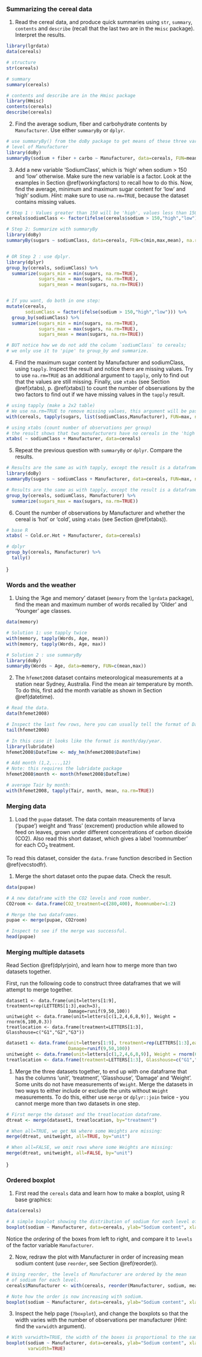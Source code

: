 


### Summarizing the cereal data

1. Read the cereal data, and produce quick summaries using `str`, `summary`,  `contents` and `describe` (recall that the last two are in the `Hmisc` package). Interpret the results.

```r
library(lgrdata)
data(cereals)

# structure
str(cereals)

# summary
summary(cereals)

# contents and describe are in the Hmisc package
library(Hmisc)
contents(cereals)
describe(cereals)
```



2. Find the average sodium, fiber and carbohydrate contents by `Manufacturer`. Use either `summaryBy` or `dplyr`.
```r
# use summaryBy() from the doBy package to get means of these three variables by every
# level of Manufacturer
library(doBy)
summaryBy(sodium + fiber + carbo ~ Manufacturer, data=cereals, FUN=mean)
```


3. Add a new variable 'SodiumClass', which is 'high' when sodium > 150 and 'low' otherwise. Make sure the new variable is a factor. Look at the examples in Section  \@ref(workingfactors) to recall how to do this. Now, find the average, minimum and maximum sugar content for 'low' and 'high' sodium. *Hint:* make sure to use `na.rm=TRUE`, because the dataset contains missing values.
```r
# Step 1 : Values greater than 150 will be 'high', values less than 150 'low'
cereals$sodiumClass <- factor(ifelse(cereals$sodium > 150,"high","low"))

# Step 2: Summarize with summaryBy
library(doBy)
summaryBy(sugars ~ sodiumClass, data=cereals, FUN=c(min,max,mean), na.rm=TRUE)


# OR Step 2 : use dplyr.
library(dplyr)
group_by(cereals, sodiumClass) %>%
  summarize(sugars_min = min(sugars, na.rm=TRUE),
            sugars_max = max(sugars, na.rm=TRUE),
            sugars_mean = mean(sugars, na.rm=TRUE))


# If you want, do both in one step:
mutate(cereals, 
       sodiumClass = factor(ifelse(sodium > 150,"high","low"))) %>% 
  group_by(sodiumClass) %>%
  summarize(sugars_min = min(sugars, na.rm=TRUE),
            sugars_max = max(sugars, na.rm=TRUE),
            sugars_mean = mean(sugars, na.rm=TRUE))

# BUT notice how we do not add the column `sodiumClass` to cereals;
# we only use it to 'pipe' to group_by and summarize.

```


4. Find the maximum sugar content by Manufacturer and sodiumClass, using `tapply`. Inspect the result and notice there are missing values. Try to use `na.rm=TRUE` as an additional argument to `tapply`, only to find out that the values are still missing. Finally, use `xtabs` (see Section  \@ref(xtabs), p.  \@ref(xtabs)) to count the number of observations by the two factors to find out if we have missing values in the `tapply` result.

```r
# using tapply (make a 2x2 table)
# We use na.rm=TRUE to remove missing values, this argument will be passed to max()
with(cereals, tapply(sugars, list(sodiumClass,Manufacturer), FUN=max, na.rm=TRUE))

# using xtabs (count number of observations per group)
# the result shows that two manufacturers have no cereals in the 'high' sodium class
xtabs( ~ sodiumClass + Manufacturer, data=cereals)
```

5. Repeat the previous question with `summaryBy` or `dplyr`. Compare the results.

```r
# Results are the same as with tapply, except the result is a dataframe, not a 2x2 table.
library(doBy)
summaryBy(sugars ~ sodiumClass + Manufacturer, data=cereals, FUN=max, na.rm=TRUE)

# Results are the same as with tapply, except the result is a dataframe, not a 2x2 table.
group_by(cereals, sodiumClass, Manufacturer) %>% 
  summarize(sugars_max = max(sugars, na.rm=TRUE))
```

6. Count the number of observations by Manufacturer and whether the cereal is 'hot' or 'cold', using `xtabs` (see Section  \@ref(xtabs)).

```r
# base R
xtabs( ~ Cold.or.Hot + Manufacturer, data=cereals)

# dplyr
group_by(cereals, Manufacturer) %>%
  tally()
```


}


### Words and the weather

1. Using the 'Age and memory' dataset (`memory` from the `lgrdata` package), find the mean and maximum number of words recalled by 'Older' and 'Younger' age classes.

```r
data(memory)

# Solution 1: use tapply twice
with(memory, tapply(Words, Age, mean))
with(memory, tapply(Words, Age, max))

# Solution 2 : use summaryBy
library(doBy)
summaryBy(Words ~ Age, data=memory, FUN=c(mean,max))
```

2. The `hfemet2008` dataset contains meteorological measurements at a station near Sydney, Australia. Find the mean air temperature by month. To do this, first add the month variable as shown in Section  \@ref(datetime).

```r
# Read the data.
data(hfemet2008)

# Inspect the last few rows, here you can usually tell the format of DateTime
tail(hfemet2008)

# In this case it looks like the format is month/day/year.
library(lubridate)
hfemet2008$DateTime <- mdy_hm(hfemet2008$DateTime)

# Add month (1,2,...,12)
# Note: this requires the lubridate package
hfemet2008$month <- month(hfemet2008$DateTime)

# average Tair by month:
with(hfemet2008, tapply(Tair, month, mean, na.rm=TRUE))
```


### Merging data


1. Load the `pupae` dataset. The data contain measurements of larva ('pupae') weight and 'frass' (excrement) production while allowed to feed on leaves, grown under different concentrations of carbon dioxide (CO2). Also read this short dataset, which gives a label 'roomnumber' for each CO$_2$ treatment.

\begin{verbatim}
|CO2_treatment |Roomnumber  |
|-------------:|-----------:|
|280           |1           |
|400           |2           |
\end{verbatim}

To read this dataset, consider the `data.frame` function described in Section  \@ref(vecstodfr).

1. Merge the short dataset onto the pupae data. Check the result.

```r
data(pupae)

# A new dataframe with the CO2 levels and room number.
CO2room <- data.frame(CO2_treatment=c(280,400), Roomnumber=1:2)

# Merge the two dataframes.
pupae <- merge(pupae, CO2room)

# Inspect to see if the merge was successful.
head(pupae)
```



### Merging multiple datasets

Read Section  \@ref(dplyrjoin), and learn how to merge more than two datasets together.

First, run the following code to construct three dataframes that we will attempt to merge together.

```
dataset1 <- data.frame(unit=letters[1:9], treatment=rep(LETTERS[1:3],each=3),
                       Damage=runif(9,50,100))
unitweight <- data.frame(unit=letters[c(1,2,4,6,8,9)], Weight = rnorm(6,100,0.3))
treatlocation <- data.frame(treatment=LETTERS[1:3], Glasshouse=c("G1","G2","G3"))
```

```r
dataset1 <- data.frame(unit=letters[1:9], treatment=rep(LETTERS[1:3],each=3),
                       Damage=runif(9,50,100))
unitweight <- data.frame(unit=letters[c(1,2,4,6,8,9)], Weight = rnorm(6,100,0.3))
treatlocation <- data.frame(treatment=LETTERS[1:3], Glasshouse=c("G1","G2","G3"))
```


1. Merge the three datasets together, to end up with one dataframe that has the columns 'unit', 'treatment', 'Glasshouse', 'Damage' and 'Weight'. Some units do not have measurements of `Weight`. Merge the datasets in two ways to either include or exclude the units without `Weight` measurements. To do this, either use `merge` or `dplyr::join` twice - you cannot merge more than two datasets in one step.

```r
# First merge the dataset and the treatlocation dataframe.
dtreat <- merge(dataset1, treatlocation, by="treatment")

# When all=TRUE, we get NA where some Weights are missing:
merge(dtreat, unitweight, all=TRUE, by="unit")

# When all=FALSE, we omit rows where some Weights are missing:
merge(dtreat, unitweight, all=FALSE, by="unit")

```

}


### Ordered boxplot

1. First read the `cereals` data and learn how to make a boxplot, using R base graphics:

```r
data(cereals)

# A simple boxplot showing the distribution of sodium for each level of Manufacturer.
boxplot(sodium ~ Manufacturer, data=cereals, ylab="Sodium content", xlab="Manufacturer")
```

Notice the *ordering* of the boxes from left to right, and compare it to `levels` of the factor variable `Manufacturer`.


2. Now, redraw the plot with Manufacturer in order of increasing mean sodium content (use `reorder`, see Section  \@ref(reorder)).

```r
# Using reorder, the levels of Manufacturer are ordered by the mean 
# of sodium for each level.
cereals$Manufacturer <- with(cereals, reorder(Manufacturer, sodium, mean))

# Note how the order is now increasing with sodium.
boxplot(sodium ~ Manufacturer, data=cereals, ylab="Sodium content", xlab="Manufacturer")
```

3. Inspect the help page (`?boxplot`), and change the boxplots so that the width varies with the number of observations per manufacturer (*Hint:* find the `varwidth` argument).

```r
# With varwidth=TRUE, the width of the boxes is proportional to the sample size.
boxplot(sodium ~ Manufacturer, data=cereals, ylab="Sodium content", xlab="Manufacturer",
        varwidth=TRUE)
```


<!-- ### Variances in the I x F {#ifvariance} -->

<!-- Here, we use the tree inventory data from the irrigation by fertilization (I x F) experiment in the Hawkesbury Forest Experiment (HFE) (see Section  \@ref(ifdata}, p.  \@ref(ifdata}). -->

<!-- } -->
<!-- 1. Use only data from 2012 for this exercise. You can use the file \file{HFEIFplotmeans2012.csv} if you want to skip this step. -->
<!-- ```{r } -->
<!-- # Read and prepare data. To use year(), the lubridate package must be loaded. -->
<!-- hfeif <- read.csv('HFEIFplotmeans.csv', stringsAsFactors=FALSE) -->
<!-- hfeif$Date <- as.Date(mdy(hfeif$Date)) -->
<!-- hfeif$Year <- year(hfeif$Date) -->
<!-- hfeif2012 <- subset(hfeif, Year == 2012) -->
<!-- ``` -->

<!-- \item{#ite:variances} \intermed There are four treatments in the dataframe. Calculate the variance of diameter for each of the treatments (this should give four values). These are the *within-treatment* variances. Also calculate the variance of tree diameter across all plots (this is one number). This is the *plot-to-plot variance*. -->

<!-- ```{r } -->
<!-- # Variances across plots within treatments  -->
<!-- withinvar <- with(hfeif2012, tapply(diameter,treat,FUN=var)) -->

<!-- # Variance of diameter across all plots -->
<!-- plotvar <- var(hfeif2012$diameter) -->
<!-- ``` -->


<!-- 1. In \ref{ite:variances}, also calculate the mean within-treatment variance. Compare the value to the plot-to-plot variance. What can you tentatively conclude about the treatment effect? -->
<!-- ```{r } -->
<!-- # Average within-treatment variance -->
<!-- mean(withinvar) -->

<!-- # Variance across all plots -->
<!-- plotvar -->

<!-- # Variance within treatments seems much smaller than -->
<!-- # the variance across all plots. -->
<!-- # This indicates that there is likely a treatment effect. -->
<!-- ``` -->


<!-- } -->





